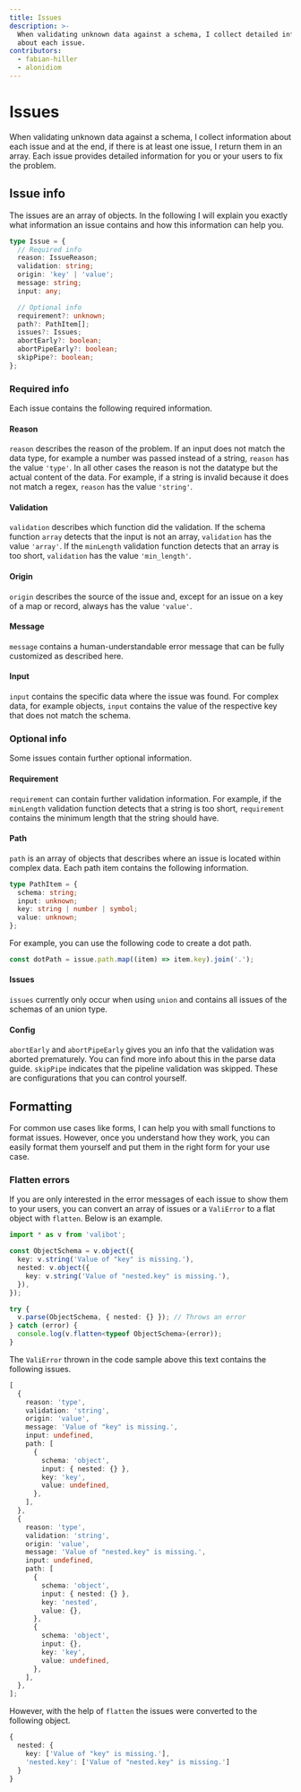 ```yaml
---
title: Issues
description: >-
  When validating unknown data against a schema, I collect detailed information
  about each issue.
contributors:
  - fabian-hiller
  - alonidiom
---
```



# Issues

When validating unknown data against a schema, I collect information about each issue and at the end, if there is at least one issue, I return them in an array. Each issue provides detailed information for you or your users to fix the problem.

## Issue info

The issues are an array of objects. In the following I will explain you exactly what information an issue contains and how this information can help you.

```ts
type Issue = {
  // Required info
  reason: IssueReason;
  validation: string;
  origin: 'key' | 'value';
  message: string;
  input: any;

  // Optional info
  requirement?: unknown;
  path?: PathItem[];
  issues?: Issues;
  abortEarly?: boolean;
  abortPipeEarly?: boolean;
  skipPipe?: boolean;
};
```

### Required info

Each issue contains the following required information.

#### Reason

`reason` describes the reason of the problem. If an input does not match the data type, for example a number was passed instead of a string, `reason` has the value `'type'`. In all other cases the reason is not the datatype but the actual content of the data. For example, if a string is invalid because it does not match a regex, `reason` has the value `'string'`.

#### Validation

`validation` describes which function did the validation. If the schema function <Link href="/api/array/">`array`</Link> detects that the input is not an array, `validation` has the value `'array'`. If the <Link href="/api/minLength/">`minLength`</Link> validation function detects that an array is too short, `validation` has the value `'min_length'`.

#### Origin

`origin` describes the source of the issue and, except for an issue on a key of a map or record, always has the value `'value'`.

#### Message

`message` contains a human-understandable error message that can be fully customized as described <Link href="/guides/schemas/#error-messages">here</Link>.

#### Input

`input` contains the specific data where the issue was found. For complex data, for example objects, `input` contains the value of the respective key that does not match the schema.

### Optional info

Some issues contain further optional information.

#### Requirement

`requirement` can contain further validation information. For example, if the <Link href="/api/minLength/">`minLength`</Link> validation function detects that a string is too short, `requirement` contains the minimum length that the string should have.

#### Path

`path` is an array of objects that describes where an issue is located within complex data. Each path item contains the following information.

```ts
type PathItem = {
  schema: string;
  input: unknown;
  key: string | number | symbol;
  value: unknown;
};
```

For example, you can use the following code to create a dot path.

```ts
const dotPath = issue.path.map((item) => item.key).join('.');
```

#### Issues

`issues` currently only occur when using <Link href="/api/union/">`union`</Link> and contains all issues of the schemas of an union type.

#### Config

`abortEarly` and `abortPipeEarly` gives you an info that the validation was aborted prematurely. You can find more info about this in the <Link href="/guides/parse-data/#abort-early">parse data</Link> guide. `skipPipe` indicates that the pipeline validation was skipped. These are configurations that you can control yourself.

## Formatting

For common use cases like forms, I can help you with small functions to format issues. However, once you understand how they work, you can easily format them yourself and put them in the right form for your use case.

### Flatten errors

If you are only interested in the error messages of each issue to show them to your users, you can convert an array of issues or a <Link href="/api/ValiError/">`ValiError`</Link> to a flat object with <Link href="/api/flatten/">`flatten`</Link>. Below is an example.

```ts
import * as v from 'valibot';

const ObjectSchema = v.object({
  key: v.string('Value of "key" is missing.'),
  nested: v.object({
    key: v.string('Value of "nested.key" is missing.'),
  }),
});

try {
  v.parse(ObjectSchema, { nested: {} }); // Throws an error
} catch (error) {
  console.log(v.flatten<typeof ObjectSchema>(error));
}
```

The <Link href="/api/ValiError/">`ValiError`</Link> thrown in the code sample above this text contains the following issues.

```ts
[
  {
    reason: 'type',
    validation: 'string',
    origin: 'value',
    message: 'Value of "key" is missing.',
    input: undefined,
    path: [
      {
        schema: 'object',
        input: { nested: {} },
        key: 'key',
        value: undefined,
      },
    ],
  },
  {
    reason: 'type',
    validation: 'string',
    origin: 'value',
    message: 'Value of "nested.key" is missing.',
    input: undefined,
    path: [
      {
        schema: 'object',
        input: { nested: {} },
        key: 'nested',
        value: {},
      },
      {
        schema: 'object',
        input: {},
        key: 'key',
        value: undefined,
      },
    ],
  },
];
```

However, with the help of <Link href="/api/flatten/">`flatten`</Link> the issues were converted to the following object.

```ts
{
  nested: {
    key: ['Value of "key" is missing.'],
    'nested.key': ['Value of "nested.key" is missing.']
  }
}
```
